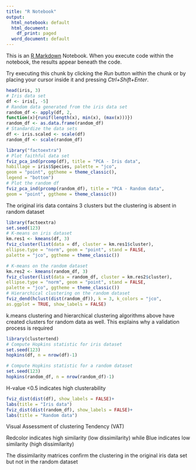 ---
title: "R Notebook"
output:
  html_notebook: default
  html_document:
    df_print: paged
  word_document: default
---

This is an [R Markdown](http://rmarkdown.rstudio.com) Notebook. When you execute code within the notebook, the results appear beneath the code. 

Try executing this chunk by clicking the *Run* button within the chunk or by placing your cursor inside it and pressing *Ctrl+Shift+Enter*. 

```{r}
head(iris, 3)
# Iris data set
df <- iris[, -5]
# Random data generated from the iris data set
random_df <- apply(df, 2,
function(x){runif(length(x), min(x), (max(x)))})
random_df <- as.data.frame(random_df)
# Standardize the data sets
df <- iris.scaled <- scale(df)
random_df <- scale(random_df)

library("factoextra")
# Plot faithful data set
fviz_pca_ind(prcomp(df), title = "PCA - Iris data",
habillage = iris$Species, palette = "jco",
geom = "point", ggtheme = theme_classic(),
legend = "bottom")
# Plot the random df
fviz_pca_ind(prcomp(random_df), title = "PCA - Random data",
geom = "point", ggtheme = theme_classic())

```

The original iris data contains 3 clusters but the clustering is absent in random dataset

```{r}
library(factoextra)
set.seed(123)
# K-means on iris dataset
km.res1 <- kmeans(df, 3)
fviz_cluster(list(data = df, cluster = km.res1$cluster),
ellipse.type = "norm", geom = "point", stand = FALSE,
palette = "jco", ggtheme = theme_classic())

# K-means on the random dataset
km.res2 <- kmeans(random_df, 3)
fviz_cluster(list(data = random_df, cluster = km.res2$cluster),
ellipse.type = "norm", geom = "point", stand = FALSE,
palette = "jco", ggtheme = theme_classic())
# Hierarchical clustering on the random dataset
fviz_dend(hclust(dist(random_df)), k = 3, k_colors = "jco",
as.ggplot = TRUE, show_labels = FALSE)


```

k.means clustering and hierarchical clustering algorithms above have created clusters for random data as well. This explains why a validation process is required

```{r}
library(clustertend)
# Compute Hopkins statistic for iris dataset
set.seed(123)
hopkins(df, n = nrow(df)-1)

# Compute Hopkins statistic for a random dataset
set.seed(123)
hopkins(random_df, n = nrow(random_df)-1)
```

H-value <0.5 indicates high clusterability

```{r}
fviz_dist(dist(df), show_labels = FALSE)+
labs(title = "Iris data")
fviz_dist(dist(random_df), show_labels = FALSE)+
labs(title = "Random data")
```

Visual Assessment of clustering Tendency (VAT)

Redcolor indicates high similarity (low dissimilarity) while Blue indicates low similarity (high dissimilarity)

The dissimilarity matrices confirm the clustering in the original iris data set but not in the random dataset